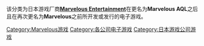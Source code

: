 该分类为日本游戏厂商'''[[Marvelous_AQL|Marvelous Entertainment]]'''在更名为'''Marvelous AQL'''之后且在再次更名为'''Marvelous'''之前所开发或发行的电子游戏。

[[Category:Marvelous游戏|Category:Marvelous游戏]]
[[Category:各公司电子游戏|Category:各公司电子游戏]]
[[Category:日本游戏公司游戏|Category:日本游戏公司游戏]]
